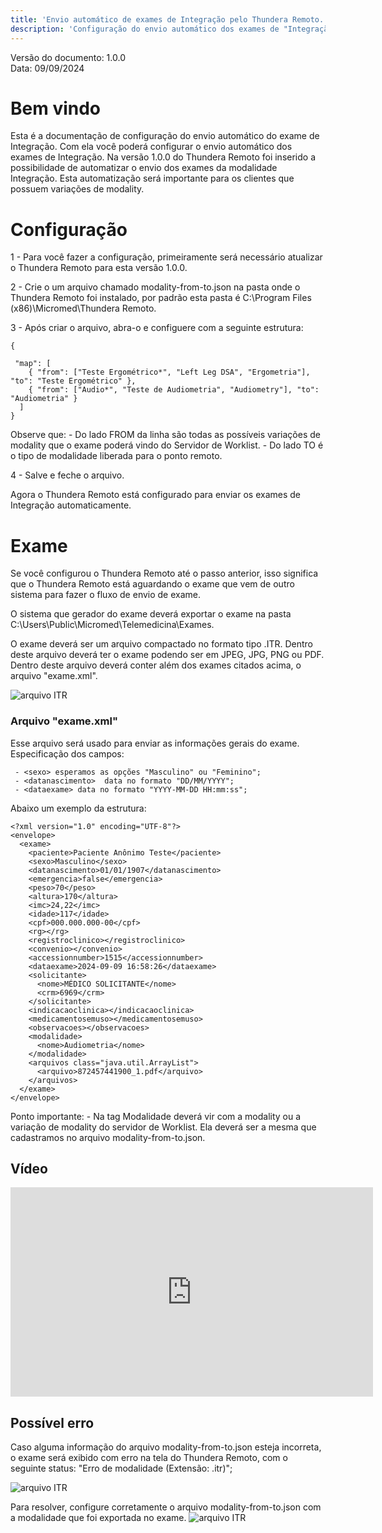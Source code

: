 ```yaml
---
title: 'Envio automático de exames de Integração pelo Thundera Remoto.'
description: 'Configuração do envio automático dos exames de "Integração".'
---
```


<Note>
  Versão do documento: 1.0.0 <br />
  Data: 09/09/2024
</Note>

# Bem vindo

Esta é a documentação de configuração do envio automático do exame de Integração. Com ela você poderá configurar o envio automático dos exames de Integração.
Na versão 1.0.0 do Thundera Remoto foi inserido a possibilidade de automatizar o envio dos exames da modalidade Integração. Esta automatização será importante para os clientes que possuem variações de modality.

# Configuração

1 - Para você fazer a configuração, primeiramente será necessário atualizar o Thundera Remoto para esta versão 1.0.0.

2 - Crie o um arquivo chamado modality-from-to.json na pasta onde o Thundera Remoto foi instalado, por padrão esta pasta é C:\Program Files (x86)\Micromed\Thundera Remoto.

3 - Após criar o arquivo, abra-o e configuere com a seguinte estrutura:

```Exemplo EXEMPLO
{

 "map": [
    { "from": ["Teste Ergométrico*", "Left Leg DSA", "Ergometria"], "to": "Teste Ergométrico" },
    { "from": ["Audio*", "Teste de Audiometria", "Audiometry"], "to": "Audiometria" }
  ]
}
```

<Note>
Observe que: 
 - Do lado FROM da linha são todas as possíveis variações de modality que o exame poderá vindo do Servidor de Worklist.
 - Do lado TO é o tipo de modalidade liberada para o ponto remoto. 
</Note>

4 - Salve e feche o arquivo.

Agora o Thundera Remoto está configurado para enviar os exames de Integração automaticamente.

# Exame

Se você configurou o Thundera Remoto até o passo anterior, isso significa que o Thundera Remoto está aguardando o exame que vem de outro sistema para fazer o fluxo de envio de exame.

O sistema que gerador do exame deverá exportar o exame na pasta C:\Users\Public\Micromed\Telemedicina\Exames.

O exame deverá ser um arquivo compactado no formato tipo .ITR.
  Dentro deste arquivo deverá ter o exame podendo ser em JPEG, JPG, PNG ou PDF.
  Dentro deste arquivo deverá conter além dos exames citados acima, o arquivo "exame.xml".

  ![arquivo ITR](\api-reference\api-thundera-remoto\image_1.jpg)


### Arquivo "exame.xml"

Esse arquivo será usado para enviar as informações gerais do exame. 
Especificação dos campos:


```
 - <sexo> esperamos as opções "Masculino" ou "Feminino";
 - <datanascimento>  data no formato "DD/MM/YYYY";
 - <dataexame> data no formato "YYYY-MM-DD HH:mm:ss";
```

Abaixo um exemplo da estrutura:
```Exemplo exame.xlm
<?xml version="1.0" encoding="UTF-8"?>
<envelope>
  <exame>
    <paciente>Paciente Anônimo Teste</paciente>
    <sexo>Masculino</sexo>
    <datanascimento>01/01/1907</datanascimento>
    <emergencia>false</emergencia>
    <peso>70</peso>
    <altura>170</altura>
    <imc>24,22</imc>
    <idade>117</idade>
    <cpf>000.000.000-00</cpf>
    <rg></rg>
    <registroclinico></registroclinico>
    <convenio></convenio>
    <accessionnumber>1515</accessionnumber>
    <dataexame>2024-09-09 16:58:26</dataexame>
    <solicitante>
      <nome>MÉDICO SOLICITANTE</nome>
      <crm>6969</crm>
    </solicitante>
    <indicacaoclinica></indicacaoclinica>
    <medicamentosemuso></medicamentosemuso>
    <observacoes></observacoes>
    <modalidade>
      <nome>Audiometria</nome>
    </modalidade>
    <arquivos class="java.util.ArrayList">
      <arquivo>872457441900_1.pdf</arquivo>
    </arquivos>
  </exame>
</envelope>
```

<Note>
Ponto importante:
  - Na tag Modalidade deverá vir com a modality ou a variação de modality do servidor de Worklist. Ela deverá ser a mesma que cadastramos no arquivo modality-from-to.json.
</Note>


## Vídeo
<iframe width="580" height="335" src="https://www.youtube.com/watch?v=aCuqFCvHpiQ" title="YouTube video player" frameborder="0" allow="accelerometer; autoplay; clipboard-write; encrypted-media; gyroscope; picture-in-picture; web-share" referrerpolicy="strict-origin-when-cross-origin" allowfullscreen="true"></iframe>



## Possível erro

Caso alguma informação do arquivo modality-from-to.json esteja incorreta, o exame será exibido com erro na tela do Thundera Remoto, com o seguinte status: "Erro de modalidade (Extensão: .itr)";
 
 ![arquivo ITR](\api-reference\api-thundera-remoto\image_2.jpg)


Para resolver, configure corretamente o arquivo modality-from-to.json com a modalidade que foi exportada no exame.
 ![arquivo ITR](\api-reference\api-thundera-remoto\image_3.jpg)
 


